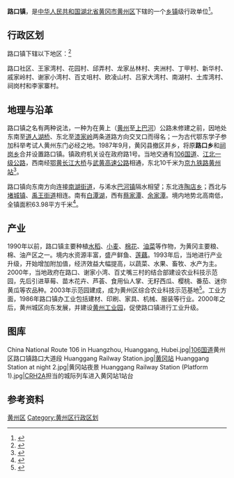 {{中国乡级行政区
|景观照片文件名 = 
|景观照片描述 = 
|汉语拼音 = 
|其他语言 = 
|其他语言名称 = 
|旧称 = 
|地名出处 = 
|位置图文件名 = 
|位置图描述 = 
|自定义图片= 
|建置时间 = 
|政府驻地 = 
|毗邻 = 
|总面积 = 
|总人口 = 
|总人口年份 = 
|户籍人口 = 
|户籍人口年份 = 
|常住人口 = 
|常住人口年份 = 
|人口密度 = 
|GDP = 
|GDP年份 = 
|邮政编码 = 
|电话区号 = 713
|官方网站 = 
|网站名称 = 
|42/11/02/100/000}}

'''路口镇'''，是[[中华人民共和国|中华人民共和国]][[湖北省|湖北省]][[黄冈市|黄冈市]][[黄州区|黄州区]]下辖的一个[[乡镇|乡镇]]级行政单位<ref>{{PRC admin/ref sgc|{{PRC admin/parent|42/11/02/100/000}}}}</ref>。

== 行政区划 ==

路口镇下辖以下地区：<ref>{{PRC admin/ref sgc|42/11/02/100/000}}</ref>

路口社区、王家湾村、花园村、邱弄村、龙家丛林村、夹洲村、丁甲村、新华村、戚家岭村、谢家小湾村、百丈咀村、欧凌山村、吕家大湾村、南湖村、土库湾村、祠岗村和李家寨村。

==地理与沿革 ==
路口镇之名有两种说法，一种为在黄上（[[黄州区|黄州]]至[[上巴河镇|上巴河]]）公路未修建之前，因地处东南至[[道人湖桥|道人湖桥]]、东北至[[漆家岭|漆家岭]]两条道路方向交叉口而得名；一为古代鄂东学子参加科举考试人黄州东门必经之地。1987年9月，黄冈县撤区并乡，将原'''路口乡'''和[[祠岗乡|祠岗乡]]合并设置路口镇。镇政府机关设在政府路1号。当地交通有[[106国道|106国道]]、[[江北一级公路|江北一级公路]]，西南经[[鄂黄长江大桥|鄂黄长江大桥]]与[[武黄高速公路|武黄高速公路]]相通，东北10千米为[[京九铁路|京九铁路]][[黄州站_(中国)|黄州站]]<ref>{{Cite book|title=区域经济发展研究 理论·方法·实践|last=吴殿廷等著|first=|publisher=长春：吉林科学技术出版社|year=2001.04|isbn=7-5384-2380-X|location=|pages=248}}</ref>。

路口镇向东南方向连接[[南湖街道_(黄冈市)|南湖街道]]，与浠水[[巴河镇_(浠水县)|巴河镇]]隔水相望；东北连[[陶店乡|陶店乡]]；西北与[[堵城镇|堵城镇]]、[[禹王街道|禹王街道]]相连。南有[[白潭湖|白潭湖]]，西有[[蔡家潭|蔡家潭]]、[[余家潭|余家潭]]。境内地势北高南低，全镇面积63.98平方千米<ref>{{Cite book|title=黄州区志 1986-2007|last=湖北省黄冈市黄州区地方志编纂委员会编|first=|publisher=武汉：[[武汉大学出版社|武汉大学出版社]]|year=2015.02|isbn=978-7-307-14921-2|location=|pages=41-42}}</ref>。

== 产业 ==
1990年以前，路口镇主要种植[[水稻|水稻]]、[[小麦|小麦]]、[[棉花|棉花]]、[[油菜|油菜]]等作物，为黄冈主要粮、棉、油产区之一。境内水资源丰富，盛产鲜鱼、[[莲藕|莲藕]]。1993年后，当地进行产业升级，开始增加附加值，经济效益大幅提高，以蔬菜、水果、畜牧、水产为主。2000年，当地政府在路口、谢家小湾、百丈嘴三村的结合部建设农业科技示范园，先后引进草莓、苗木花卉、芦荟、食用仙人掌、无籽西瓜、樱桃、番茄、迷你黄瓜等农品种。2003年示范园建成，成为黄州区综合农业科技示范基地<ref>{{Cite book|title=湖北农业年鉴 2007|last=湖北农业年鉴编辑委员会编纂|first=|publisher=武汉：崇文书局|year=2008.08|isbn=978-7-5403-1394-4|location=|pages=291}}</ref>。工业方面，1986年路口镇办工业包括建材、印刷、家具、机械、服装等行业。2000年之后，黄州城区向东发展，并建设[[黄州工业园|黄州工业园]]，促使路口镇进行工业升级。

==图库 ==
<gallery mode="packed-overlay" heights="180">
China National Route 106 in Huangzhou, Huanggang, Hubei.jpg|[[106国道|106国道]]黄州区路口镇路口大道段
Huanggang Railway Station.jpg|[[黄冈站|黄冈站]]
Huanggang Station at night 2.jpg|黄冈站夜景
Huanggang Railway Station (Platform 1).jpg|[[CRH2A|CRH2A]]担当的城际列车进入黄冈站1站台
</gallery>

== 参考资料 ==
{{reflist}}

{{湖北省黄冈市黄州区行政区划}}
[[Category:黄冈建制镇|黄州区]]
[[Category:黄州区行政区划|Category:黄州区行政区划]]